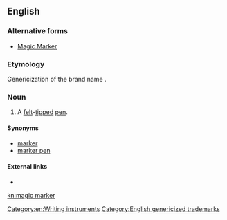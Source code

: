 ==English==

===Alternative forms===
* [[Magic Marker]]

===Etymology===
Genericization of the brand name {{m|en|Magic Marker}}.

===Noun===
{{en-noun|head=[[magic]] [[marker]]}}

# A [[felt]]-[[tip]]ped [[pen]].

====Synonyms====
* [[marker]]
* [[marker pen]]

====External links====
* {{pedialite}}

[[Category:en:Writing instruments]]
[[Category:English genericized trademarks]]

[[kn:magic marker]]